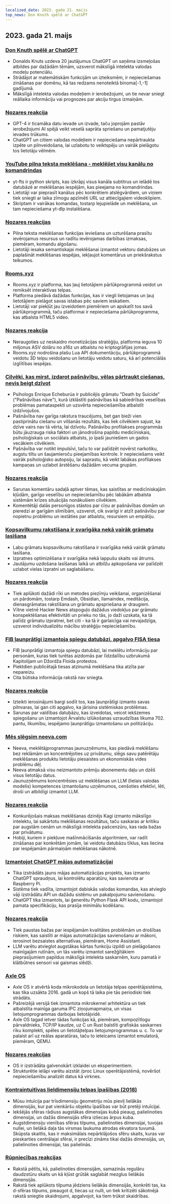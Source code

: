 ```yaml
---
localized_date: 2023. gada 21. maijs
top_news: Don Knuth spēlē ar ChatGPT
---
```


## 2023. gada 21. maijs

### [Don Knuth spēlē ar ChatGPT](https://cs.stanford.edu/~knuth/chatGPT20.txt)

- Donalds Knuts uzdeva 20 jautājumus ChatGPT un saņēma izsmeļošas atbildes par dažādām tēmām, uzsverot mākslīgā intelekta valodas modeļu potenciālu.
- Strādājot ar matemātiskām funkcijām un izteiksmēm, ir nepieciešamas zināšanas par domēnu, kā tas redzams nenoteiktā binoma[-1,-1] gadījumā.
- Mākslīgā intelekta valodas modeļiem ir ierobežojumi, un tie nevar sniegt reāllaika informāciju vai prognozes par akciju tirgus izmaiņām.

### [Nozares reakcija](http://news.ycombinator.com/item?id=36012360)

- GPT-4 ir ticamāka datu ievade un izvade, taču joprojām pastāv ierobežojumi AI spējā veikt veselā saprāta spriešanu un pamatjutēju ievades trūkums.
- ChatGPT un citiem valodas modeļiem ir nepieciešama nepārtraukta izpēte un pilnveidošana, lai uzlabotu to veiktspēju un vairāk pielāgotu tos lietotāju vēlmēm.

### [YouTube pilna teksta meklēšana - meklējiet visu kanālu no komandrindas](https://github.com/NotJoeMartinez/yt-fts)

- yt-fts ir python skripts, kas izkrāpj visus kanāla subtitrus un ielādē tos datubāzē ar meklēšanas iespējām, kas pieejama no komandrindas.
- Lietotāji var pieprasīt kanālus pēc konkrētiem atslēgvārdiem, un viņiem tiek sniegti ar laika zīmogu apzīmēti URL uz attiecīgajiem videoklipiem.
- Skriptam ir vairākas komandas, tostarp lejupielāde un meklēšana, un tam nepieciešama yt-dlp instalēšana.

### [Nozares reakcijas](http://news.ycombinator.com/item?id=36009774)

- Pilna teksta meklēšanas funkcijas ieviešana un uzturēšana prasītu ievērojamus resursus un radītu ievērojamas darbības izmaksas, piemēram, komandu algošanu.
- Lietotāji iesaka semantiskajai meklēšanai izmantot vektoru datubāzes un paplašināt meklēšanas iespējas, iekļaujot komentārus un priekšrakstus teikumos.

### [Rooms.xyz](https://rooms.xyz/)

- Rooms.xyz ir platforma, kas ļauj lietotājiem pārlūkprogrammā veidot un remiksēt interaktīvas telpas.
- Platforma piedāvā dažādas funkcijas, kas ir viegli lietojamas un ļauj lietotājiem pielāgot savas istabas pēc saviem ieskatiem.
- Lietotāji var piekļūt jau izveidotiem piemēriem un apskatīt tos savā pārlūkprogrammā, taču platformai ir nepieciešama pārlūkprogramma, kas atbalsta HTML5 video.

### [Nozares reakcija](http://news.ycombinator.com/item?id=36009430)

- Neraugoties uz neskaidro monetizācijas stratēģiju, platforma ieguva 10 miljonus ASV dolāru no a16z un atbalstu no kriptogrāfijas jomas.
- Rooms.xyz nodrošina plašu Lua API dokumentāciju, pārlūkprogrammā veidotu 3D telpu veidošanu un lietotāju veidotu saturu, kā arī potenciālās izglītības iespējas.

### [Cilvēki, kas mirst, izdarot pašnāvību, vēlas pārtraukt ciešanas, nevis beigt dzīvot](https://english.elpais.com/science-tech/2023-05-20/psychologist-enrique-echeburua-people-who-die-by-suicide-want-to-stop-suffering-not-to-stop-living.html)

- Psihologs Enrique Echeburúa ir publicējis grāmatu "Death by Suicide" ("Pašnāvības nāve"), kurā izklāstīti pašnāvības kā sabiedrības veselības problēmas pamataspekti un uzsvērta nepieciešamība atbalstīt izdzīvojušos.
- Pašnāvība nav garīga rakstura traucējums, bet gan bieži vien pastiprinātu ciešanu un vilšanās rezultāts, kas liek cilvēkiem sajust, ka dzīve vairs nav tā vērta, lai dzīvotu. Pašnāvību profilakses programmās būtu jāuzrauga riska faktori un jānodrošina papildu medicīniskais, psiholoģiskais un sociālais atbalsts, jo īpaši jauniešiem un gados vecākiem cilvēkiem.
- Pašnāvība var notikt impulsīvi, taču to var palīdzēt novērst narkotiku, augstu tiltu un šaujamieroču pieejamības kontrole. Ir nepieciešams veikt vairāk psiholoģisko autopsiju, lai saprastu, kā veikt labākas profilakses kampaņas un uzlabot ārstēšanu dažādām vecuma grupām.

### [Nozares reakcija](http://news.ycombinator.com/item?id=36010975)

- Sarunas komentāru sadaļā aptver tēmas, kas saistītas ar medicīniskajām kļūdām, garīgo veselību un nepieciešamību pēc labākām atbalsta sistēmām krīzes situācijās nonākušiem cilvēkiem.
- Komentētāji dalās personīgos stāstos par cīņu ar pašnāvības domām un pieredzi ar garīgām slimībām, uzsverot, cik svarīgi ir atzīt pašnāvību par nopietnu problēmu un iestāties par atbalstu, resursiem un empātiju.

### [Kopsavilkumu rakstīšana ir svarīgāka nekā vairāk grāmatu lasīšana](https://www.andreasfragner.com/writing/writing-summaries)

- Labu grāmatu kopsavilkumu rakstīšana ir svarīgāka nekā vairāk grāmatu lasīšana.
- Izpratnes optimizēšana ir svarīgāka nekā lappušu skaits vai ātrums.
- Jautājumu uzdošana lasīšanas laikā un atbilžu apkopošana var palīdzēt uzlabot vielas izpratni un saglabāšanu.

### [Nozares reakcija](http://news.ycombinator.com/item?id=36011599)

- Tiek aplūkoti dažādi rīki un metodes piezīmju veikšanai, organizēšanai un pārdomām, tostarp Emdash, Obsidian, llamaindex, meditācija, dienasgrāmatas rakstīšana un grāmatu apspriešana ar draugiem.
- Vītne vietnē Hacker News atspoguļo dažādus viedokļus par grāmatu konspektēšanas efektivitāti un prieku no tās, jo daži uzskata, ka tā palīdz grāmatu izpratnei, bet citi - ka tā ir garlaicīga vai nevajadzīga, uzsverot individualizētu mācību stratēģiju nepieciešamību.

### [FIB ļaunprātīgi izmantoja spiegu datubāzi, apgalvo FISA tiesa](https://www.wsj.com/articles/fbi-improperly-searched-spy-database-for-information-on-americans-court-says-2f12bcd)

- FIB ļaunprātīgi izmantoja spiegu datubāzi, lai meklētu informāciju par personām, kuras tiek turētas aizdomās par līdzdalību uzbrukumā Kapitolijam un Džordža Floida protestos.
- Piektdien publicētajā tiesas atzinumā meklēšana tika atzīta par nepareizu.
- Cita būtiska informācija rakstā nav sniegta.

### [Nozares reakcija](http://news.ycombinator.com/item?id=36011550)

- Izteikti ierosinājumi bargi sodīt tos, kas ļaunprātīgi izmanto savas pilnvaras, lai gan citi apgalvo, ka jārisina sistēmiskas problēmas.
- Sarunas par valdības datubāzu, kas izveidotas, veicot iekšzemes spiegošanu un izmantojot Ārvalstu izlūkošanas uzraudzības likuma 702. pantu, likumību, iespējamo ļaunprātīgu izmantošanu un politizāciju.

### [Mēs slēgsim neeva.com](https://neeva.com/blog/may-announcement)

- Neeva, meklētājprogrammas jaunuzņēmums, kas piedāvā meklēšanu bez reklāmām un koncentrējoties uz privātumu, slēgs savu patērētāju meklēšanas produktu lietotāju piesaistes un ekonomiskās vides problēmu dēļ.
- Neeva atmaksā visu neizmantoto prēmiju abonementu daļu un dzēš visus lietotāju datus.
- Jaunuzņēmums koncentrēsies uz meklēšanas un LLM (lielais valodas modelis) kompetences izmantošanu uzņēmumos, cenšoties efektīvi, lēti, droši un atbildīgi izmantot LLM.

### [Nozares reakcija](http://news.ycombinator.com/item?id=36013783)

- Konkurējošais maksas meklēšanas dzinējs Kagi izmanto mākslīgo intelektu, lai sakārtotu meklēšanas rezultātus, taču saskaras ar kritiku par augstām cenām un mākslīgā intelekta pašcenzūru, kas rada bažas par privātumu.
- Hobiji, kuriem ir piekļuve mašīnmācīšanās algoritmiem, var radīt zināšanas par konkrētām jomām, lai veidotu datubāzu tīklus, kas liecina par iespējamām pārmaiņām meklēšanas nākotnē.

### [Izmantojot ChatGPT mājas automatizācijai](https://www.atomic14.com/2023/05/14/is-this-the-future-of-home-automation.html)

- Tika izstrādāts jauns mājas automatizācijas projekts, kas izmanto ChatGPT spraudņus, lai kontrolētu aparatūru, kas savienota ar Raspberry Pi.
- Sistēma tiek vadīta, izmantojot dabiskās valodas komandas, kas atvieglo vāji izstrādātu API un dažādu sistēmu un pakalpojumu savienošanu.
- ChatGPT tika izmantots, lai ģenerētu Python Flask API kodu, izmantojot pamata specifikāciju, kas prasīja minimālu kodēšanu.

### [Nozares reakcija](http://news.ycombinator.com/item?id=36013571)

- Tiek paustas bažas par iespējamām kvalitātes problēmām un drošības riskiem, kas saistīti ar mājas automatizācijas savienošanu ar mākoni, ierosinot bezsaistes alternatīvas, piemēram, Home Assistant.
- LLM varētu atvieglot augstākas kārtas funkciju izpildi un pielāgošanos mainīgajām rutīnām, un tās varētu izmantot sarežģītākiem pieprasījumiem papildus mākslīgā intelekta saskarnēm, kuru pamatā ir klātbūtnes sensori vai gaismas slēdži.

### [Axle OS](https://axleos.com/)

- Axle OS ir atvērtā koda mikrokodola un lietotāja telpas operētājsistēma, kas tika uzsākta 2016. gadā un kopš tā laika pie tās periodiski tiek strādāts.
- Pašreizējā versijā tiek izmantota mikrokernel arhitektūra un tiek atbalstīta mainīga garuma IPC ziņojumapmaiņa, un visas lietojumprogrammas darbojas lietotājvidē.
- Axle OS tagad ietver tādas funkcijas kā, piemēram, kompozītlogu pārvaldnieks, TCP/IP kaudze, uz C un Rust balstīti grafiskās saskarnes rīku komplekti, spēles un lietotājtelpas lietojumprogrammas u. c. To var palaist arī uz reālas aparatūras, taču to ieteicams izmantot emulatorā, piemēram, QEMU.

### [Nozares reakcijas](http://news.ycombinator.com/item?id=36008526)

- OS ir izstrādāta galvenokārt izklaidei un eksperimentiem.
- Strukturētie ielāpi varētu aizstāt /proc Linux operētājsistēmā, novēršot nepieciešamību analizēt datus kā virknes.

### [Kontraintuitīvas lieldimensiju telpas īpašības (2018)](https://marckhoury.github.io/blog/counterintuitive-properties-of-high-dimensional-space/)

- Mūsu intuīcija par trīsdimensiju ģeometriju mūs pieviļ lielākās dimensijās, kur pat vienkāršu objektu īpašības var būt pretēji intuīcijai.
- Iekšējās sfēras rādiuss augstākas dimensijas kubā pieaug, palielinoties dimensijai, un dažās dimensijās sfēra izliecas ārpus kuba.
- Augstdimensiju vienības sfēras tilpums, palielinoties dimensijai, tuvojas nullei, un lielākā daļa tās virsmas laukuma atrodas ekvatora tuvumā. Skūpsta skaitlis, kas ir maksimālais nepārklājošos sfēru skaits, kuras var pieskarties centrālajai sfērai, ir precīzi zināms tikai dažās dimensijās, un, palielinoties dimensijai, tas palielinās.

### [Rūpniecības reakcijas](http://news.ycombinator.com/item?id=36009667)

- Rakstā pētīts, kā, palielinoties dimensijām, samazinās regulāru daudzstūru skaits un kā kļūst grūtāk saglabāt mezglus lielākās dimensijās.
- Rakstā tiek aplūkots tilpuma jēdziens lielākās dimensijās, konkrēti tas, ka d-sfēras tilpums, pieaugot d, tiecas uz nulli, un tiek kritizēti sākotnējā rakstā sniegtie skaidrojumi, apgalvojot, ka tiem trūkst skaidrības.
